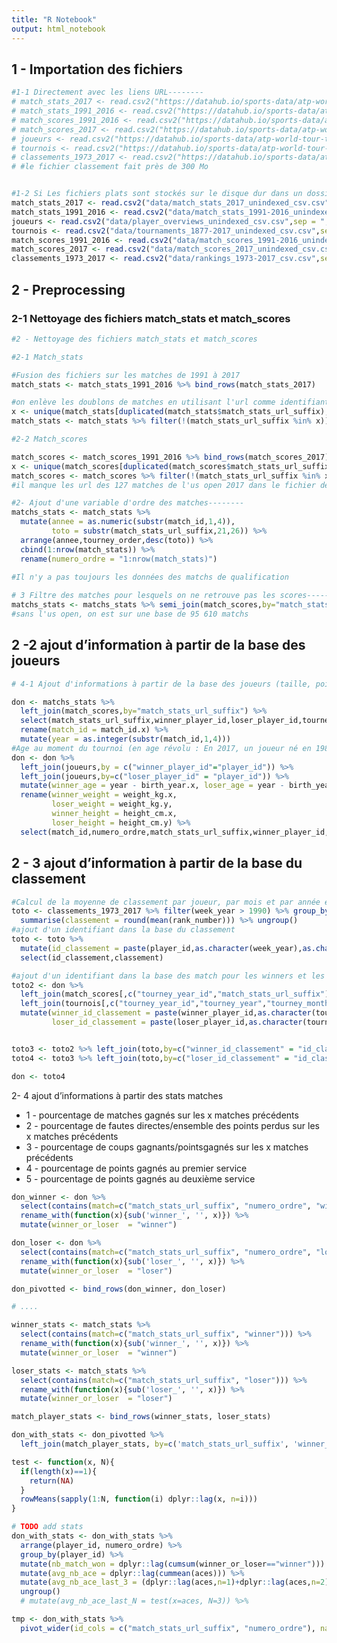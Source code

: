 ```yaml
---
title: "R Notebook"
output: html_notebook
---
```


## 1 - Importation des fichiers

```r
#1-1 Directement avec les liens URL--------
# match_stats_2017 <- read.csv2("https://datahub.io/sports-data/atp-world-tour-tennis-data/r/match_stats_2017_unindexed.csv",sep = ",")
# match_stats_1991_2016 <- read.csv2("https://datahub.io/sports-data/atp-world-tour-tennis-data/r/match_stats_1991-2016_unindexed.csv",sep = ",")
# match_scores_1991_2016 <- read.csv2("https://datahub.io/sports-data/atp-world-tour-tennis-data/r/match_scores_1991-2016_unindexed.csv",sep = ",")
# match_scores_2017 <- read.csv2("https://datahub.io/sports-data/atp-world-tour-tennis-data/r/match_scores_2017_unindexed.csv",sep = ",")
# joueurs <- read.csv2("https://datahub.io/sports-data/atp-world-tour-tennis-data/r/player_overviews_unindexed.csv",sep = ",")
# tournois <- read.csv2("https://datahub.io/sports-data/atp-world-tour-tennis-data/r/tournaments_1877-2017_unindexed.csv",sep = ",")
# classements_1973_2017 <- read.csv2("https://datahub.io/sports-data/atp-world-tour-tennis-data/r/rankings_1973-2017.csv",sep = ",") #Fichier lourd
# #le fichier classement fait près de 300 Mo


#1-2 Si Les fichiers plats sont stockés sur le disque dur dans un dossier data
match_stats_2017 <- read.csv2("data/match_stats_2017_unindexed_csv.csv",sep = ",")
match_stats_1991_2016 <- read.csv2("data/match_stats_1991-2016_unindexed_csv.csv",sep = ",")
joueurs <- read.csv2("data/player_overviews_unindexed_csv.csv",sep = ",")
tournois <- read.csv2("data/tournaments_1877-2017_unindexed_csv.csv",sep = ",")
match_scores_1991_2016 <- read.csv2("data/match_scores_1991-2016_unindexed_csv.csv",sep = ",")
match_scores_2017 <- read.csv2("data/match_scores_2017_unindexed_csv.csv",sep = ",")
classements_1973_2017 <- read.csv2("data/rankings_1973-2017_csv.csv",sep = ",")
```

## 2 - Preprocessing

### 2-1 Nettoyage des fichiers match_stats et match_scores

```r
#2 - Nettoyage des fichiers match_stats et match_scores

#2-1 Match_stats

#Fusion des fichiers sur les matches de 1991 à 2017
match_stats <- match_stats_1991_2016 %>% bind_rows(match_stats_2017)

#on enlève les doublons de matches en utilisant l'url comme identifiant
x <- unique(match_stats[duplicated(match_stats$match_stats_url_suffix),"match_stats_url_suffix"]) #liste des doublons d'url
match_stats <- match_stats %>% filter(!(match_stats_url_suffix %in% x))

#2-2 Match_scores

match_scores <- match_scores_1991_2016 %>% bind_rows(match_scores_2017)
x <- unique(match_scores[duplicated(match_scores$match_stats_url_suffix),"match_stats_url_suffix"]) #liste des doublons d'url
match_scores <- match_scores %>% filter(!(match_stats_url_suffix %in% x))
#il manque les url des 127 matches de l'us open 2017 dans le fichier des scores...à compléter

#2- Ajout d'une variable d'ordre des matches--------
matchs_stats <- match_stats %>% 
  mutate(annee = as.numeric(substr(match_id,1,4)),
         toto = substr(match_stats_url_suffix,21,26)) %>% 
  arrange(annee,tourney_order,desc(toto)) %>% 
  cbind(1:nrow(match_stats)) %>% 
  rename(numero_ordre = "1:nrow(match_stats)")
  
#Il n'y a pas toujours les données des matchs de qualification

# 3 Filtre des matches pour lesquels on ne retrouve pas les scores--------
matchs_stats <- matchs_stats %>% semi_join(match_scores,by="match_stats_url_suffix")
#sans l'us open, on est sur une base de 95 610 matchs
```


## 2 -2 ajout d'information à partir de la base des joueurs


```r
# 4-1 Ajout d'informations à partir de la base des joueurs (taille, poids, âge)-------

don <- matchs_stats %>% 
  left_join(match_scores,by="match_stats_url_suffix") %>% 
  select(match_stats_url_suffix,winner_player_id,loser_player_id,tourney_year_id,numero_ordre,match_stats_url_suffix,match_id.x) %>% 
  rename(match_id = match_id.x) %>% 
  mutate(year = as.integer(substr(match_id,1,4)))
#Age au moment du tournoi (en age révolu : En 2017, un joueur né en 1988 a 29 ans)
don <- don %>% 
  left_join(joueurs,by = c("winner_player_id"="player_id")) %>% 
  left_join(joueurs,by=c("loser_player_id" = "player_id")) %>% 
  mutate(winner_age = year - birth_year.x, loser_age = year - birth_year.y) %>%
  rename(winner_weight = weight_kg.x, 
         loser_weight = weight_kg.y,
         winner_height = height_cm.x, 
         loser_height = height_cm.y) %>% 
  select(match_id,numero_ordre,match_stats_url_suffix,winner_player_id,winner_weight,winner_height,winner_age,loser_player_id,loser_weight,loser_height,loser_age)

```


## 2 - 3 ajout d'information à partir de la base du classement

```r
#Calcul de la moyenne de classement par joueur, par mois et par année entre 1991 et 2017
toto <- classements_1973_2017 %>% filter(week_year > 1990) %>% group_by(player_id,week_year,week_month) %>% 
  summarise(classement = round(mean(rank_number))) %>% ungroup()
#ajout d'un identifiant dans la base du classement
toto <- toto %>% 
  mutate(id_classement = paste(player_id,as.character(week_year),as.character(week_month),sep = "-")) %>%
  select(id_classement,classement)

#ajout d'un identifiant dans la base des match pour les winners et les losers
toto2 <- don %>% 
  left_join(match_scores[,c("tourney_year_id","match_stats_url_suffix")],by="match_stats_url_suffix") %>% 
  left_join(tournois[,c("tourney_year_id","tourney_year","tourney_month")],by="tourney_year_id") %>% 
  mutate(winner_id_classement = paste(winner_player_id,as.character(tourney_year),as.character(tourney_month),sep = "-"),
         loser_id_classement = paste(loser_player_id,as.character(tourney_year),as.character(tourney_month),sep = "-"))


toto3 <- toto2 %>% left_join(toto,by=c("winner_id_classement" = "id_classement")) %>% rename(winner_classement = classement)
toto4 <- toto3 %>% left_join(toto,by=c("loser_id_classement" = "id_classement")) %>% rename(loser_classement = classement)

don <- toto4
```
2- 4 ajout d'informations à partir des stats matches

* 1 - pourcentage de matches gagnés sur les x matches précédents
* 2 - pourcentage de fautes directes/ensemble des points perdus sur les x matches précédents
* 3 - pourcentage de coups gagnants/pointsgagnés sur les x matches précédents
* 4 - pourcentage de points gagnés au premier service
* 5 - pourcentage de points gagnés au deuxième service

```r
don_winner <- don %>%
  select(contains(match=c("match_stats_url_suffix", "numero_ordre", "winner"))) %>%
  rename_with(function(x){sub('winner_', '', x)}) %>%
  mutate(winner_or_loser  = "winner")

don_loser <- don %>%
  select(contains(match=c("match_stats_url_suffix", "numero_ordre", "loser"))) %>%
  rename_with(function(x){sub('loser_', '', x)}) %>%
  mutate(winner_or_loser  = "loser")

don_pivotted <- bind_rows(don_winner, don_loser)

# ....

winner_stats <- match_stats %>% 
  select(contains(match=c("match_stats_url_suffix", "winner"))) %>%
  rename_with(function(x){sub('winner_', '', x)}) %>%
  mutate(winner_or_loser  = "winner")

loser_stats <- match_stats %>% 
  select(contains(match=c("match_stats_url_suffix", "loser"))) %>%
  rename_with(function(x){sub('loser_', '', x)}) %>%
  mutate(winner_or_loser  = "loser")

match_player_stats <- bind_rows(winner_stats, loser_stats)

don_with_stats <- don_pivotted %>%
  left_join(match_player_stats, by=c('match_stats_url_suffix', 'winner_or_loser'))

test <- function(x, N){
  if(length(x)==1){
    return(NA)
  }
  rowMeans(sapply(1:N, function(i) dplyr::lag(x, n=i)))
}

# TODO add stats
don_with_stats <- don_with_stats %>% 
  arrange(player_id, numero_ordre) %>%
  group_by(player_id) %>%
  mutate(nb_match_won = dplyr::lag(cumsum(winner_or_loser=="winner"))) %>%
  mutate(avg_nb_ace = dplyr::lag(cummean(aces))) %>%
  mutate(avg_nb_ace_last_3 = (dplyr::lag(aces,n=1)+dplyr::lag(aces,n=2)+dplyr::lag(aces,n=3))/3) %>%
  ungroup()
  # mutate(avg_nb_ace_last_N = test(x=aces, N=3)) %>%

tmp <- don_with_stats %>%
  pivot_wider(id_cols = c("match_stats_url_suffix", "numero_ordre"), names_from = "winner_or_loser", values_from = -matches(match="match_stats_url_suffix|numero_ordre|winner_or_loser"))

```


